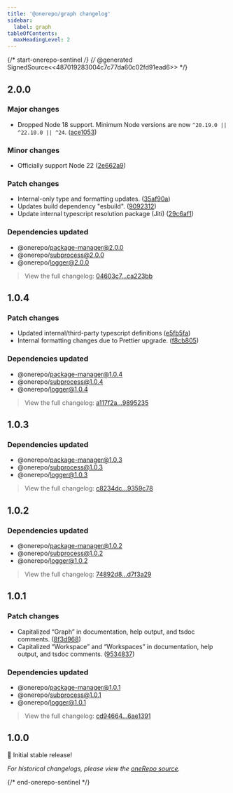 ```yaml
---
title: '@onerepo/graph changelog'
sidebar:
  label: graph
tableOfContents:
  maxHeadingLevel: 2
---
```


{/* start-onerepo-sentinel */}
{/* @generated SignedSource<<487019283004c7c77da60c02fd91ead6>> */}

## 2.0.0

### Major changes

- Dropped Node 18 support. Minimum Node versions are now `^20.19.0 || ^22.10.0 || ^24`. ([ace1053](https://github.com/paularmstrong/onerepo/commit/ace1053c60cbc9a6079314d4abc598b014d776c1))

### Minor changes

- Officially support Node 22 ([2e662a9](https://github.com/paularmstrong/onerepo/commit/2e662a9c7a27709fd92caecc6547012040d162c4))

### Patch changes

- Internal-only type and formatting updates. ([35af90a](https://github.com/paularmstrong/onerepo/commit/35af90aad3a5301853a6232d9aee6119b02f8188))
- Updates build dependency "esbuild". ([9092312](https://github.com/paularmstrong/onerepo/commit/909231235ac5ae065978656e51777e9a40e91e37))
- Update internal typescript resolution package (Jiti) ([29c6af1](https://github.com/paularmstrong/onerepo/commit/29c6af1ad519ae7bd3ca3eb445ad34313909fc62))

### Dependencies updated

- @onerepo/package-manager@2.0.0
- @onerepo/subprocess@2.0.0
- @onerepo/logger@2.0.0

> View the full changelog: [04603c7...ca223bb](https://github.com/paularmstrong/onerepo/compare/04603c746ee744e5072af47c7210637a468cf751...ca223bb574ae16ea7aaee17804fde24fdf40bd36)

## 1.0.4

### Patch changes

- Updated internal/third-party typescript definitions ([e5fb5fa](https://github.com/paularmstrong/onerepo/commit/e5fb5fa0e9fbe6ff18c2d993cb22119a3908df73))
- Internal formatting changes due to Prettier upgrade. ([f8cb805](https://github.com/paularmstrong/onerepo/commit/f8cb80550ceabdce6ff6c13bf22466a59e694b0f))

### Dependencies updated

- @onerepo/package-manager@1.0.4
- @onerepo/subprocess@1.0.4
- @onerepo/logger@1.0.4

> View the full changelog: [a117f2a...9895235](https://github.com/paularmstrong/onerepo/compare/a117f2a8326b148de98fcffefc37e6ad46edcb87...98952352d3c32adf853657e46e14f12fe1737992)

## 1.0.3

### Dependencies updated

- @onerepo/package-manager@1.0.3
- @onerepo/subprocess@1.0.3
- @onerepo/logger@1.0.3

> View the full changelog: [c8234dc...9359c78](https://github.com/paularmstrong/onerepo/compare/c8234dc79f7b7f40ca42167d41a6a6f4126c5286...9359c78e4da54e0402ad6a4bf5890a8a71972c8e)

## 1.0.2

### Dependencies updated

- @onerepo/package-manager@1.0.2
- @onerepo/subprocess@1.0.2
- @onerepo/logger@1.0.2

> View the full changelog: [74892d8...d7f3a29](https://github.com/paularmstrong/onerepo/compare/74892d8605917bb0d8a1c3fe113d1b04f2505abb...d7f3a2956c6d8ea4a4346ac2541b67196fdc6011)

## 1.0.1

### Patch changes

- Capitalized “Graph” in documentation, help output, and tsdoc comments. ([8f3d968](https://github.com/paularmstrong/onerepo/commit/8f3d9682c465639c3ecc7c7711dc7b18a349ca9d))
- Capitalized “Workspace” and “Workspaces” in documentation, help output, and tsdoc comments. ([9534837](https://github.com/paularmstrong/onerepo/commit/95348376ff60578ceb9f04047b94fe912f0f42c1))

### Dependencies updated

- @onerepo/package-manager@1.0.1
- @onerepo/subprocess@1.0.1
- @onerepo/logger@1.0.1

> View the full changelog: [cd94664...6ae1391](https://github.com/paularmstrong/onerepo/compare/cd9466419b207f690e55f87d0e4632eebdc0ca6a...6ae13912ef4b9bedab788be13fa167a709b26bba)

## 1.0.0

🎉 Initial stable release!

_For historical changelogs, please view the [oneRepo source](https://github.com/paularmstrong/onerepo/tree/main/modules/graph)._

{/* end-onerepo-sentinel */}
